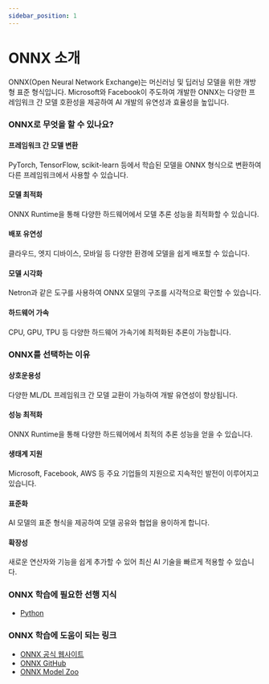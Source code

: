 ```yaml
---
sidebar_position: 1
---
```


# ONNX 소개

ONNX(Open Neural Network Exchange)는 머신러닝 및 딥러닝 모델을 위한 개방형 표준 형식입니다. Microsoft와 Facebook이 주도하여 개발한 ONNX는 다양한 프레임워크 간 모델 호환성을 제공하여 AI 개발의 유연성과 효율성을 높입니다.

### ONNX로 무엇을 할 수 있나요?

#### 프레임워크 간 모델 변환

PyTorch, TensorFlow, scikit-learn 등에서 학습된 모델을 ONNX 형식으로 변환하여 다른 프레임워크에서 사용할 수 있습니다.

#### 모델 최적화

ONNX Runtime을 통해 다양한 하드웨어에서 모델 추론 성능을 최적화할 수 있습니다.

#### 배포 유연성

클라우드, 엣지 디바이스, 모바일 등 다양한 환경에 모델을 쉽게 배포할 수 있습니다.

#### 모델 시각화

Netron과 같은 도구를 사용하여 ONNX 모델의 구조를 시각적으로 확인할 수 있습니다.

#### 하드웨어 가속

CPU, GPU, TPU 등 다양한 하드웨어 가속기에 최적화된 추론이 가능합니다.

### ONNX를 선택하는 이유

#### 상호운용성

다양한 ML/DL 프레임워크 간 모델 교환이 가능하여 개발 유연성이 향상됩니다.

#### 성능 최적화

ONNX Runtime을 통해 다양한 하드웨어에서 최적의 추론 성능을 얻을 수 있습니다.

#### 생태계 지원

Microsoft, Facebook, AWS 등 주요 기업들의 지원으로 지속적인 발전이 이루어지고 있습니다.

#### 표준화

AI 모델의 표준 형식을 제공하여 모델 공유와 협업을 용이하게 합니다.

#### 확장성

새로운 연산자와 기능을 쉽게 추가할 수 있어 최신 AI 기술을 빠르게 적용할 수 있습니다.

### ONNX 학습에 필요한 선행 지식

- [Python](./../python/intro.mdx)

### ONNX 학습에 도움이 되는 링크

- [ONNX 공식 웹사이트](https://onnx.ai/)
- [ONNX GitHub](https://github.com/onnx/onnx)
- [ONNX Model Zoo](https://github.com/onnx/models)
